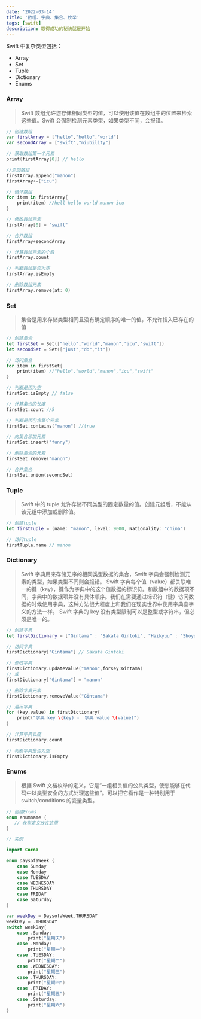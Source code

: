 ```yaml
---
date: '2022-03-14'
title: '数组、字典、集合、枚举'
tags: [swift]
description: 取得成功的秘诀就是开始
---
```


Swift 中复杂类型包括：

- Array
- Set
- Tuple
- Dictionary
- Enums

### Array

> Swift 数组允许您存储相同类型的值，可以使用该值在数组中的位置来检索这些值。Swift 会强制检测元素类型，如果类型不同，会报错。

```swift
// 创建数组
var firstArray = ["hello","hello","world"]
var secondArray = ["swift","niubility"]

// 获取数组第一个元素
print(firstArray[0]) // hello

//添加数组
firstArray.append("manon")
firstArray+=["icu"]

// 循环数组
for item in firstArray{
	print(item) //hell hello world manon icu
}

// 修改数组元素
firstArray[0] = "swift"

// 合并数组
firstArray+secondArray

// 计算数组元素的个数
firstArray.count

// 判断数组是否为空
firstArray.isEmpty

// 删除数组元素
firstArray.remove(at: 0)
```

### Set

> 集合是用来存储类型相同且没有确定顺序的唯一的值，不允许插入已存在的值

```swift
// 创建集合
let firstSet = Set(["hello","world","manon","icu","swift"])
let secondSet = Set(["just","do","it"])

// 访问集合
for item in firstSet{
	print(item) //"hello","world","manon","icu","swift"
}

// 判断是否为空
firstSet.isEmpty // false

// 计算集合的长度
firstSet.count //5

// 判断是否包含某个元素
firstSet.contains("manon") //true

// 向集合添加元素
firstSet.insert("funny")

// 删除集合的元素
firstSet.remove("manon")

// 合并集合
firstSet.union(secondSet)
```

### Tuple

> Swift 中的 tuple 允许存储不同类型的固定数量的值。创建元组后，不能从该元组中添加或删除值。

```swift
// 创建tuple
let firstTuple = (name: "manon", level: 9000, Nationality: "china")

// 访问tuple
firstTuple.name // manon
```

### Dictionary

> Swift 字典用来存储无序的相同类型数据的集合，Swift 字典会强制检测元素的类型，如果类型不同则会报错。 Swift 字典每个值（value）都关联唯一的键（key），键作为字典中的这个值数据的标识符。和数组中的数据项不同，字典中的数据项并没有具体顺序。我们在需要通过标识符（键）访问数据的时候使用字典，这种方法很大程度上和我们在现实世界中使用字典查字义的方法一样。 Swift 字典的 key 没有类型限制可以是整型或字符串，但必须是唯一的。

```swift
// 创建字典
let firstDictionary = ["Gintama" : "Sakata Gintoki", "Haikyuu" : "Shoyo Hinata"]

// 访问字典
firstDictionary["Gintama"] // Sakata Gintoki

// 修改字典
firstDictionary.updateValue("manon",forKey:Gintama)
// 或
firstDictionary["Gintama"] = "manon"

// 删除字典元素
firstDictionary.removeValue("Gintama")

// 遍历字典
for (key,value) in firstDictionary{
	print("字典 key \(key) -  字典 value \(value)")
}

// 计算字典长度
firstDictionary.count

// 判断字典是否为空
firstDictionary.isEmpty
```

### Enums

> 根据 Swift 文档枚举的定义，它是“一组相关值的公共类型，使您能够在代码中以类型安全的方式处理这些值”。可以把它看作是一种特别用于 switch/conditions 的变量类型。

```swift
// 创建Enums
enum enumname {
   // 枚举定义放在这里
}

// 实例

import Cocoa

enum DaysofaWeek {
    case Sunday
    case Monday
    case TUESDAY
    case WEDNESDAY
    case THURSDAY
    case FRIDAY
    case Saturday
}

var weekDay = DaysofaWeek.THURSDAY
weekDay = .THURSDAY
switch weekDay{
	case .Sunday:
		print("星期天")
	case .Monday:
		print("星期一")
	case .TUESDAY:
		print("星期二")
	case .WEDNESDAY:
		print("星期三")
	case .THURSDAY:
		print("星期四")
	case .FRIDAY:
		print("星期五")
	case .Saturday:
		print("星期六")
}
```
